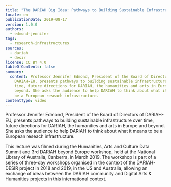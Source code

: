 ```yaml
---
title: "The DARIAH Big Idea: Pathways to Building Sustainable Infrastructure Over Time"
locale: en
publicationDate: 2019-08-17
version: 1.0.0
authors:
  - edmond-jennifer
tags:
  - research-infrastructures
sources:
  - dariah
  - desir
license: CC BY 4.0
tableOfContents: false
summary:
  content: Professor Jennifer Edmond, President of the Board of Directors of
    DARIAH-EU, presents pathways to building sustainable infrastructure over
    time, future directions for DARIAH, the humanities and arts in Europe and
    beyond. She asks the audience to help DARIAH to think about what it means to
    be a European reseach infrastructure.
contentType: video
---
```

Professor Jennifer Edmond, President of the Board of Directors of DARIAH-EU, presents pathways to building sustainable infrastructure over time, future directions for DARIAH, the humanities and arts in Europe and beyond. She asks the audience to help DARIAH to think about what it means to be a European reseach infrastructure.

This lecture was filmed during the Humanities, Arts and Culture Data Summit and 3rd DARIAH beyond Europe workshop, held at the National Library of Australia, Canberra, in March 2019. The workshop is part of a series of three-day workshops organised in the context of the DARIAH-DESIR project in 2018 and 2019, in the US and Australia, allowing an exchange of ideas between the DARIAH community and Digital Arts & Humanities projects in this international context.

<VideoCard title="The DARIAH Big Idea" subtitle="Pathways to Building Sustainable Infrastructure Over Time" id="GRd0lDpuNIA" image="images/jennifer-edmond.png" provider="youtube" />
